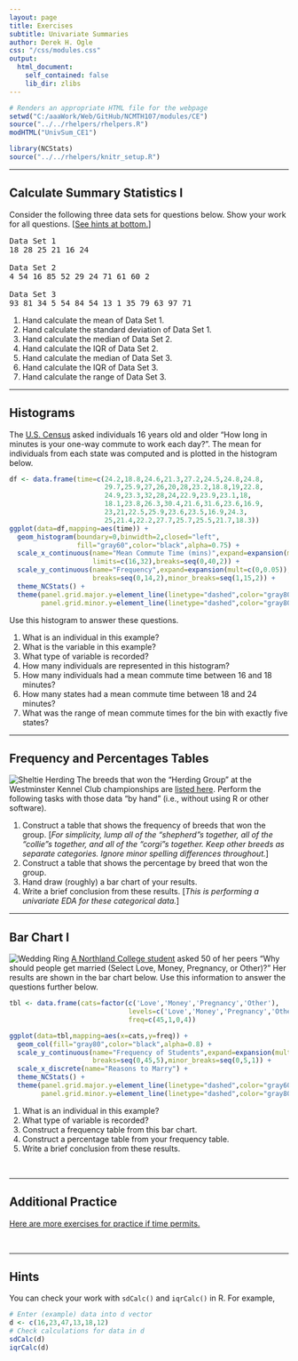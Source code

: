 ```yaml
---
layout: page
title: Exercises
subtitle: Univariate Summaries
author: Derek H. Ogle
css: "/css/modules.css"
output:
  html_document:
    self_contained: false
    lib_dir: zlibs
---
```


```r
# Renders an appropriate HTML file for the webpage
setwd("C:/aaaWork/Web/GitHub/NCMTH107/modules/CE")
source("../../rhelpers/rhelpers.R")
modHTML("UnivSum_CE1")
```

```r
library(NCStats)
source("../../rhelpers/knitr_setup.R")
```

----

## Calculate Summary Statistics I

Consider the following three data sets for questions below. Show your work for all questions. [[See hints at bottom.](#hints)]

<pre>
Data Set 1
18 28 25 21 16 24

Data Set 2
4 54 16 85 52 29 24 71 61 60 2

Data Set 3
93 81 34 5 54 84 54 13 1 35 79 63 97 71
</pre>

1. Hand calculate the mean of Data Set 1.
1. Hand calculate the standard deviation of Data Set 1.
1. Hand calculate the median of Data Set 2.
1. Hand calculate the IQR of Data Set 2.
1. Hand calculate the median of Data Set 3.
1. Hand calculate the IQR of Data Set 3.
1. Hand calculate the range of Data Set 3.

----

## Histograms

The [U.S. Census](http://www.indexmundi.com/facts/united-states/quick-facts/all-states/average-commute-time#map) asked individuals 16 years old and older "How long in minutes is your one-way commute to work each day?".  The mean for individuals from each state was computed and is plotted in the histogram below.

```r
df <- data.frame(time=c(24.2,18.8,24.6,21.3,27.2,24.5,24.8,24.8,
                        29.7,25.9,27,26,20,28,23.2,18.8,19,22.8,
                        24.9,23.3,32,28,24,22.9,23.9,23.1,18,
                        18.1,23.8,26.3,30.4,21.6,31.6,23.6,16.9,
                        23,21,22.5,25.9,23.6,23.5,16.9,24.3,
                        25,21.4,22.2,27.7,25.7,25.5,21.7,18.3))
ggplot(data=df,mapping=aes(time)) +
  geom_histogram(boundary=0,binwidth=2,closed="left",
                 fill="gray60",color="black",alpha=0.75) +
  scale_x_continuous(name="Mean Commute Time (mins)",expand=expansion(mult=0.02),
                     limits=c(16,32),breaks=seq(0,40,2)) +
  scale_y_continuous(name="Frequency",expand=expansion(mult=c(0,0.05)),
                     breaks=seq(0,14,2),minor_breaks=seq(1,15,2)) +
  theme_NCStats() +
  theme(panel.grid.major.y=element_line(linetype="dashed",color="gray80"),
        panel.grid.minor.y=element_line(linetype="dashed",color="gray80"))
```

Use this histogram to answer these questions.

1. What is an individual in this example?
1. What is the variable in this example?
1. What type of variable is recorded?
1. How many individuals are represented in this histogram?
1. How many individuals had a mean commute time between 16 and 18 minutes?
1. How many states had a mean commute time between 18 and 24 minutes?
1. What was the range of mean commute times for the bin with exactly five states?

----

## Frequency and Percentages Tables
<img src="zimgs/sheltie-herding.jpg" alt="Sheltie Herding" class="img-right">
The breeds that won the "Herding Group" at the Westminster Kennel Club championships are [listed here](http://www.westminsterkennelclub.org/about-sensation/history/herding-group-winners/). Perform the following tasks with those data "by hand" (i.e., without using R or other software).

1. Construct a table that shows the frequency of breeds that won the group. [*For simplicity, lump all of the "shepherd"s together, all of the "collie"s together, and all of the "corgi"s together. Keep other breeds as separate categories. Ignore minor spelling differences throughout.*]
1. Construct a table that shows the percentage by breed that won the group.
1. Hand draw (roughly) a bar chart of your results.
1. Write a brief conclusion from these results. [*This is performing a univariate EDA for these categorical data.*]

----

## Bar Chart I
<img src="http://derekogle.com/NCMTH107/modules/CE/zimgs/weddingring.jpg" alt="Wedding Ring" class="img-right">
[A Northland College student](../resources/past-projects/F07_Brilla.pdf) asked 50 of her peers "Why should people get married (Select Love, Money, Pregnancy, or Other)?"  Her results are shown in the bar chart below. Use this information to answer the questions further below.

```r
tbl <- data.frame(cats=factor(c('Love','Money','Pregnancy','Other'),
                              levels=c('Love','Money','Pregnancy','Other')),
                              freq=c(45,1,0,4))

ggplot(data=tbl,mapping=aes(x=cats,y=freq)) +
  geom_col(fill="gray80",color="black",alpha=0.8) +
  scale_y_continuous(name="Frequency of Students",expand=expansion(mult=c(0,0.05)),
                     breaks=seq(0,45,5),minor_breaks=seq(0,5,1)) +
  scale_x_discrete(name="Reasons to Marry") +
  theme_NCStats() +
  theme(panel.grid.major.y=element_line(linetype="dashed",color="gray60"),
        panel.grid.minor.y=element_line(linetype="dashed",color="gray80"))
```

1. What is an individual in this example?
1. What type of variable is recorded?
1. Construct a frequency table from this bar chart.
1. Construct a percentage table from your frequency table.
1. Write a brief conclusion from these results.

&nbsp;

----

## Additional Practice

[Here are more exercises for practice if time permits.](UnivSum_CE2)

&nbsp;

----

## Hints

You can check your work with `sdCalc()` and `iqrCalc()` in R. For example,
```r
# Enter (example) data into d vector
d <- c(16,23,47,13,18,12)
# Check calculations for data in d
sdCalc(d)
iqrCalc(d)
```
